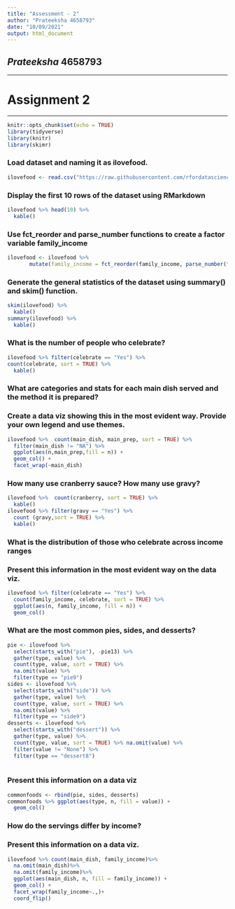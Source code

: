 ---
title: "Assessment - 2"
author: "Prateeksha 4658793"
date: "10/09/2021"
output: html_document
---
## *Prateeksha* **4658793**

------------------------------------

# Assignment 2

------------------------------------

```{r setup, include=FALSE}
knitr::opts_chunk$set(echo = TRUE)
library(tidyverse)
library(knitr)
library(skimr)
```


### Load dataset and naming it as  ilovefood.

```{r}
ilovefood <- read.csv("https://raw.githubusercontent.com/rfordatascience/tidytuesday/master/data/2018/2018-11-20/thanksgiving_meals.csv")
```

### Display the first 10 rows of the dataset using RMarkdown

```{r 10 rows}
ilovefood %>% head(10) %>% 
  kable()
```

### Use fct_reorder and parse_number functions to create a factor variable family_income

```{r }
ilovefood <- ilovefood %>%
       mutate(family_income = fct_reorder(family_income, parse_number(family_income)))
```

### Generate the general statistics of the dataset using summary() and skim() function.

```{r }
skim(ilovefood) %>% 
  kable()
summary(ilovefood) %>% 
  kable()
```

### What is the number of people who celebrate?

```{r}
ilovefood %>% filter(celebrate == "Yes") %>% 
count(celebrate, sort = TRUE) %>% 
  kable()
```


### What are categories and stats for each main dish served and the method it is prepared?
### Create a data viz showing this in the most evident way. Provide your own legend and use themes.


```{r }
ilovefood %>%  count(main_dish, main_prep, sort = TRUE) %>% 
  filter(main_dish != "NA") %>% 
  ggplot(aes(n,main_prep,fill = n)) +
  geom_col() +
  facet_wrap(~main_dish) 
```

### How many use cranberry sauce? How many use gravy?

```{r}
ilovefood %>%  count(cranberry, sort = TRUE) %>% 
  kable()
ilovefood %>% filter(gravy == "Yes") %>% 
  count (gravy,sort = TRUE) %>% 
  kable() 
```


### What is the distribution of those who celebrate across income ranges
### Present this information in the most evident way on the data viz.

```{r}
ilovefood %>% filter(celebrate == "Yes") %>%  
  count(family_income, celebrate, sort = TRUE) %>% 
  ggplot(aes(n, family_income, fill = n)) +
  geom_col()
```


### What are the most common pies, sides, and desserts?

```{r }
pie <- ilovefood %>% 
  select(starts_with("pie"), -pie13) %>% 
  gather(type, value) %>% 
  count(type, value, sort = TRUE) %>% 
  na.omit(value) %>% 
  filter(type == "pie9")
sides <- ilovefood %>% 
  select(starts_with("side")) %>% 
  gather(type, value) %>% 
  count(type, value, sort = TRUE) %>% 
  na.omit(value) %>% 
  filter(type == "side9")
desserts <- ilovefood %>% 
  select(starts_with("dessert")) %>% 
  gather(type, value) %>% 
  count(type, value, sort = TRUE) %>% na.omit(value) %>% 
  filter(value != "None") %>% 
  filter(type == "dessert8")
  
```



### Present this information on a data viz


```{r}
commonfoods <- rbind(pie, sides, desserts) 
commonfoods %>% ggplot(aes(type, n, fill = value)) +
  geom_col() 
```

### How do the servings differ by income?
### Present this information on a data viz.

```{r}
ilovefood %>% count(main_dish, family_income)%>%
  na.omit(main_dish)%>%
  na.omit(family_income)%>% 
  ggplot(aes(main_dish, n, fill = family_income)) +
  geom_col() +
  facet_wrap(family_income~.,)+
  coord_flip() 
```

